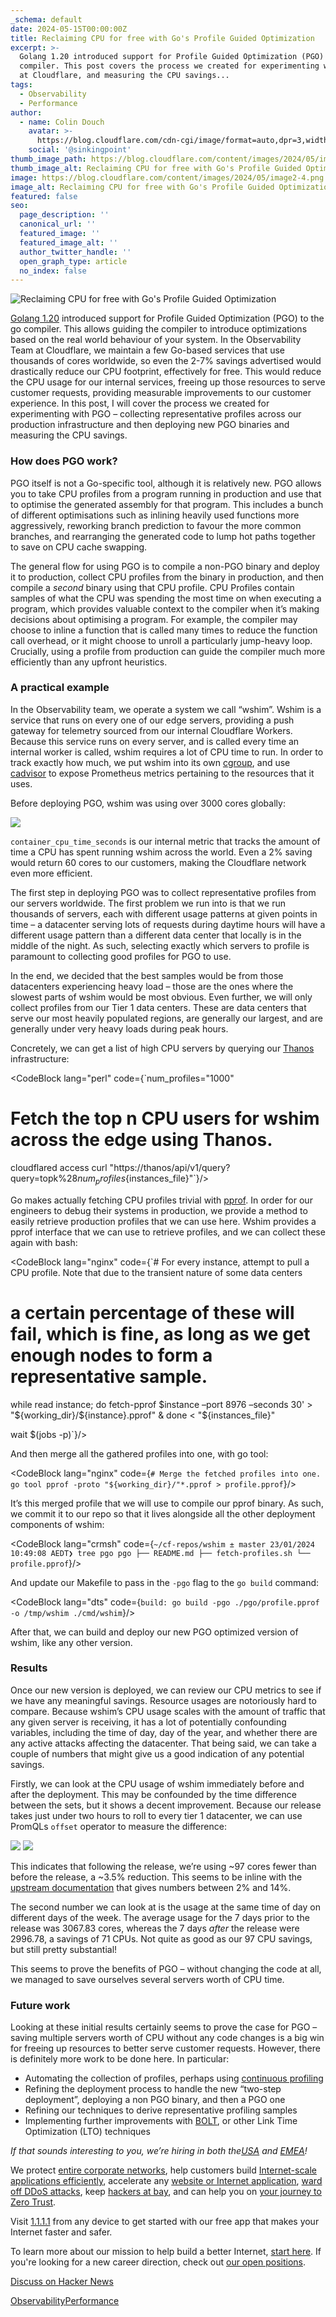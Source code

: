 ```yaml
---
_schema: default
date: 2024-05-15T00:00:00Z
title: Reclaiming CPU for free with Go's Profile Guided Optimization
excerpt: >-
  Golang 1.20 introduced support for Profile Guided Optimization (PGO) to the go
  compiler. This post covers the process we created for experimenting with PGO
  at Cloudflare, and measuring the CPU savings...
tags:
  - Observability
  - Performance
author:
  - name: Colin Douch
    avatar: >-
      https://blog.cloudflare.com/cdn-cgi/image/format=auto,dpr=3,width=64,height=64/https://blog-cloudflare-com-assets.storage.googleapis.com/2019/09/IMG_20181022_190230.jpg
    social: '@sinkingpoint'
thumb_image_path: https://blog.cloudflare.com/content/images/2024/05/image2-4.png
thumb_image_alt: Reclaiming CPU for free with Go's Profile Guided Optimization
image: https://blog.cloudflare.com/content/images/2024/05/image2-4.png
image_alt: Reclaiming CPU for free with Go's Profile Guided Optimization
featured: false
seo:
  page_description: ''
  canonical_url: ''
  featured_image: ''
  featured_image_alt: ''
  author_twitter_handle: ''
  open_graph_type: article
  no_index: false
---
```

![Reclaiming CPU for free with Go's Profile Guided Optimization](https://blog.cloudflare.com/content/images/2024/05/image2-4.png)

[Golang 1.20](https://tip.golang.org/doc/go1.20) introduced support for Profile Guided Optimization (PGO) to the go compiler. This allows guiding the compiler to introduce optimizations based on the real world behaviour of your system. In the Observability Team at Cloudflare, we maintain a few Go-based services that use thousands of cores worldwide, so even the 2-7% savings advertised would drastically reduce our CPU footprint, effectively for free. This would reduce the CPU usage for our internal services, freeing up those resources to serve customer requests, providing measurable improvements to our customer experience. In this post, I will cover the process we created for experimenting with PGO – collecting representative profiles across our production infrastructure and then deploying new PGO binaries and measuring the CPU savings.

### How does PGO work?

PGO itself is not a Go-specific tool, although it is relatively new. PGO allows you to take CPU profiles from a program running in production and use that to optimise the generated assembly for that program. This includes a bunch of different optimisations such as inlining heavily used functions more aggressively, reworking branch prediction to favour the more common branches, and rearranging the generated code to lump hot paths together to save on CPU cache swapping.

The general flow for using PGO is to compile a non-PGO binary and deploy it to production, collect CPU profiles from the binary in production, and then compile a *second* binary using that CPU profile. CPU Profiles contain samples of what the CPU was spending the most time on when executing a program, which provides valuable context to the compiler when it’s making decisions about optimising a program. For example, the compiler may choose to inline a function that is called many times to reduce the function call overhead, or it might choose to unroll a particularly jump-heavy loop. Crucially, using a profile from production can guide the compiler much more efficiently than any upfront heuristics.

### A practical example

In the Observability team, we operate a system we call “wshim”. Wshim is a service that runs on every one of our edge servers, providing a push gateway for telemetry sourced from our internal Cloudflare Workers. Because this service runs on every server, and is called every time an internal worker is called, wshim requires a lot of CPU time to run. In order to track exactly how much, we put wshim into its own [cgroup](https://en.wikipedia.org/wiki/Cgroups), and use [cadvisor](https://github.com/google/cadvisor) to expose Prometheus metrics pertaining to the resources that it uses.

Before deploying PGO, wshim was using over 3000 cores globally:

![](https://blog.cloudflare.com/content/images/2024/05/image1-3.png)

`container_cpu_time_seconds` is our internal metric that tracks the amount of time a CPU has spent running wshim across the world. Even a 2% saving would return 60 cores to our customers, making the Cloudflare network even more efficient.

The first step in deploying PGO was to collect representative profiles from our servers worldwide. The first problem we run into is that we run thousands of servers, each with different usage patterns at given points in time – a datacenter serving lots of requests during daytime hours will have a different usage pattern than a different data center that locally is in the middle of the night. As such, selecting exactly which servers to profile is paramount to collecting good profiles for PGO to use.

In the end, we decided that the best samples would be from those datacenters experiencing heavy load – those are the ones where the slowest parts of wshim would be most obvious. Even further, we will only collect profiles from our Tier 1 data centers. These are data centers that serve our most heavily populated regions, are generally our largest, and are generally under very heavy loads during peak hours.

Concretely, we can get a list of high CPU servers by querying our [Thanos](https://thanos.io/) infrastructure:

<CodeBlock lang="perl" code={`num_profiles="1000"

# Fetch the top n CPU users for wshim across the edge using Thanos.
cloudflared access curl "https://thanos/api/v1/query?query=topk%28${num_profiles}%2Cinstance%3Acontainer_cpu_time_seconds_total%3Arate2m%7Bapp_name%3D%22wshim.service%22%7D%29&dedup=true&partial_response=true" --compressed | jq '.data.result[].metric.instance' -r > "${instances_file}"`}/>

Go makes actually fetching CPU profiles trivial with [pprof](https://pkg.go.dev/net/http/pprof). In order for our engineers to debug their systems in production, we provide a method to easily retrieve production profiles that we can use here. Wshim provides a pprof interface that we can use to retrieve profiles, and we can collect these again with bash:

<CodeBlock lang="nginx" code={`# For every instance, attempt to pull a CPU profile. Note that due to the transient nature of some data centers
# a certain percentage of these will fail, which is fine, as long as we get enough nodes to form a representative sample.
while read instance; do fetch-pprof $instance –port 8976 –seconds 30' > "${working_dir}/${instance}.pprof" & done < "${instances_file}"

wait $(jobs -p)`}/>

And then merge all the gathered profiles into one, with go tool:

<CodeBlock lang="nginx" code={`# Merge the fetched profiles into one.
go tool pprof -proto "${working_dir}/"*.pprof > profile.pprof`}/>

It’s this merged profile that we will use to compile our pprof binary. As such, we commit it to our repo so that it lives alongside all the other deployment components of wshim:

<CodeBlock lang="crmsh" code={`~/cf-repos/wshim ± master
23/01/2024 10:49:08 AEDT❯ tree pgo
pgo
├── README.md
├── fetch-profiles.sh
└── profile.pprof`}/>

And update our Makefile to pass in the `-pgo` flag to the `go build` command:

<CodeBlock lang="dts" code={`build:
       go build -pgo ./pgo/profile.pprof -o /tmp/wshim ./cmd/wshim`}/>

After that, we can build and deploy our new PGO optimized version of wshim, like any other version.

### Results

Once our new version is deployed, we can review our CPU metrics to see if we have any meaningful savings. Resource usages are notoriously hard to compare. Because wshim’s CPU usage scales with the amount of traffic that any given server is receiving, it has a lot of potentially confounding variables, including the time of day, day of the year, and whether there are any active attacks affecting the datacenter. That being said, we can take a couple of numbers that might give us a good indication of any potential savings.

Firstly, we can look at the CPU usage of wshim immediately before and after the deployment. This may be confounded by the time difference between the sets, but it shows a decent improvement. Because our release takes just under two hours to roll to every tier 1 datacenter, we can use PromQLs `offset` operator to measure the difference:

![](https://blog.cloudflare.com/content/images/2024/05/image3-1.png) ![](https://blog.cloudflare.com/content/images/2024/05/image4-1.png)

This indicates that following the release, we’re using ~97 cores fewer than before the release, a ~3.5% reduction. This seems to be inline with the [upstream documentation](https://go.dev/doc/pgo#overview) that gives numbers between 2% and 14%.

The second number we can look at is the usage at the same time of day on different days of the week. The average usage for the 7 days prior to the release was 3067.83 cores, whereas the 7 days *after* the release were 2996.78, a savings of 71 CPUs. Not quite as good as our 97 CPU savings, but still pretty substantial!

This seems to prove the benefits of PGO – without changing the code at all, we managed to save ourselves several servers worth of CPU time.

### Future work

Looking at these initial results certainly seems to prove the case for PGO – saving multiple servers worth of CPU without any code changes is a big win for freeing up resources to better serve customer requests. However, there is definitely more work to be done here. In particular:

* Automating the collection of profiles, perhaps using [continuous profiling](https://www.cncf.io/blog/2022/05/31/what-is-continuous-profiling/)
* Refining the deployment process to handle the new “two-step deployment”, deploying a non PGO binary, and then a PGO one
* Refining our techniques to derive representative profiling samples
* Implementing further improvements with [BOLT](https://github.com/facebookarchive/BOLT), or other Link Time Optimization (LTO) techniques

*If that sounds interesting to you, we’re hiring in both the*[*USA*](https://boards.greenhouse.io/cloudflare/jobs/5563753?gh_jid=5563753) *and* [*EMEA*](https://boards.greenhouse.io/cloudflare/jobs/5443710?gh_jid=5443710)*!*

We protect [entire corporate networks](https://www.cloudflare.com/network-services/), help customers build [Internet-scale applications efficiently](https://workers.cloudflare.com/), accelerate any [website or Internet application](https://www.cloudflare.com/performance/accelerate-internet-applications/), [ward off DDoS attacks](https://www.cloudflare.com/ddos/), keep [hackers at bay](https://www.cloudflare.com/application-security/), and can help you on [your journey to Zero Trust](https://www.cloudflare.com/products/zero-trust/).

Visit [1\.1.1.1](https://one.one.one.one/) from any device to get started with our free app that makes your Internet faster and safer.

To learn more about our mission to help build a better Internet, [start here](https://www.cloudflare.com/learning/what-is-cloudflare/). If you're looking for a new career direction, check out [our open positions](http://www.cloudflare.com/careers).

[Discuss on Hacker News](https://news.ycombinator.com/submitlink?u=https://blog.cloudflare.com/reclaiming-cpu-for-free-with-pgo "Discuss on Hacker News")

[Observability](/tag/observability)[Performance](/tag/performance)